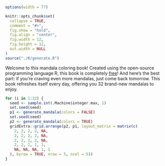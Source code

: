 ```r
options(width = 77)

knitr::opts_chunk$set(
  collapse = TRUE,
  comment = "#>",
  fig.show = "hold",
  fig.align = "center",
  fig.width = 12,
  fig.height = 12,
  out.width = NULL
)
source("./R/generate.R")
```

Welcome to this mandala coloring book! Created using the open-source programming language R, this book is completely [free](https://www.gnu.org/philosophy/free-sw.html)! And here's the best part: if you're craving even more mandalas, just come back tomorrow. This book refreshes itself every day, offering you 32 brand-new mandalas to enjoy.

```r
for (i in 1:32) {
  seed <- sample.int(.Machine$integer.max, 1)
  set.seed(seed)
  p1 <- generate_mandala(colors = FALSE)
  set.seed(seed)
  p2 <- generate_mandala(colors = TRUE)
  gridExtra::grid.arrange(p2, p1, layout_matrix = matrix(c(
    2, 2, 2, 2, NA,
    2, 2, 2, 2, NA,
    2, 2, 2, 2, NA,
    2, 2, 2, 1, 1,
    NA, NA, NA, 1, 1
  ), byrow = TRUE, nrow = 5, ncol = 5))
}
```
